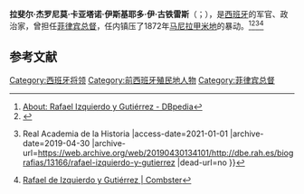 '''拉斐尔·杰罗尼莫·卡亚塔诺·伊斯基耶多·伊·古铁雷斯'''（{{lang-es|Rafael Gerónimo Cayetano Izquierdo y Gutiérrez}}；{{bd|1820年|9月30日|1883年|11月9日|catidx=R}}），是[[西班牙|西班牙]]的军官、政治家，曾担任[[菲律宾总督|菲律宾总督]]，任内镇压了1872年[[马尼拉|马尼拉]][[甲米地|甲米地]]的暴动。<ref>[http://dbpedia.org/page/Rafael_Izquierdo_y_Guti%C3%A9rrez About: Rafael Izquierdo y Gutiérrez - DBpedia]</ref><ref>{{Cite web |url=https://www.geni.com/people/Rafael-Izquierdo/4212995065220053478 |title=El Excelentísimo Señor Don Rafael Gerónimo Cayetano Izquierdo y Gutiérrez |access-date=2021-01-01 |archive-date=2022-01-21 |archive-url=https://web.archive.org/web/20220121103432/https://www.geni.com/people/Rafael-Izquierdo/4212995065220053478 |dead-url=no }}</ref><ref>{{Cite web |url=http://dbe.rah.es/biografias/13166/rafael-izquierdo-y-gutierrez |title=Rafael Izquierdo y Gutiérrez {{!}} Real Academia de la Historia |access-date=2021-01-01 |archive-date=2019-04-30 |archive-url=https://web.archive.org/web/20190430134101/http://dbe.rah.es/biografias/13166/rafael-izquierdo-y-gutierrez |dead-url=no }}</ref><ref>[https://www.combster.tv/t/2382812-rafael-de-izquierdo-y-gutirrez?utm_source=spectroom_web&utm_medium=banner&utm_campaign=cross_promo Rafael de Izquierdo y Gutiérrez | Combster]</ref>

== 参考文献 ==
{{Reflist}}

[[Category:西班牙将领|Category:西班牙将领]]
[[Category:前西班牙殖民地人物|Category:前西班牙殖民地人物]]
[[Category:菲律宾总督|Category:菲律宾总督]]
